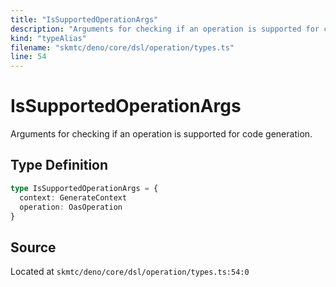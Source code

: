 ```yaml
---
title: "IsSupportedOperationArgs"
description: "Arguments for checking if an operation is supported for code generation."
kind: "typeAlias"
filename: "skmtc/deno/core/dsl/operation/types.ts"
line: 54
---
```


# IsSupportedOperationArgs

Arguments for checking if an operation is supported for code generation.

## Type Definition

```typescript
type IsSupportedOperationArgs = {
  context: GenerateContext
  operation: OasOperation
}
```

## Source

Located at `skmtc/deno/core/dsl/operation/types.ts:54:0`
